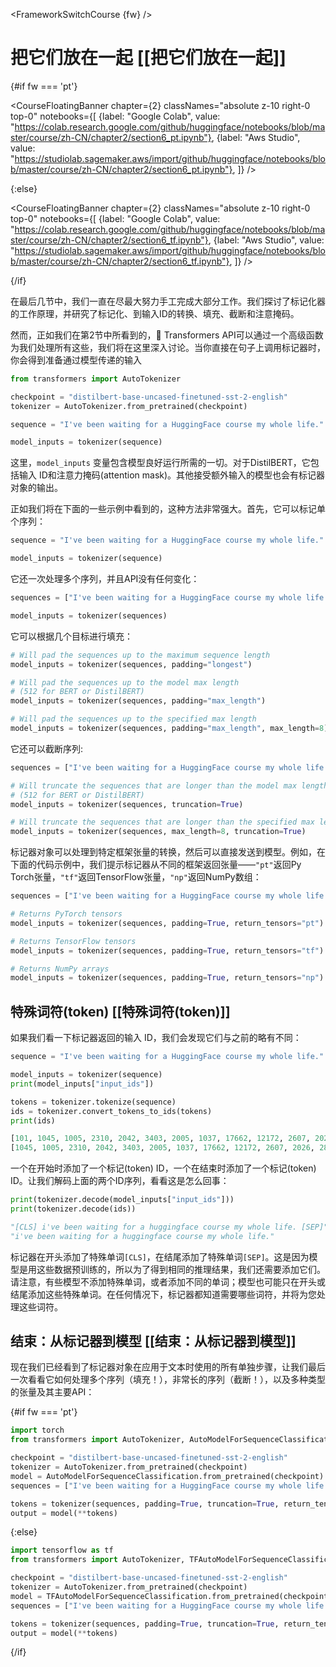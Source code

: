 <FrameworkSwitchCourse {fw} />

# 把它们放在一起 [[把它们放在一起]]

{#if fw === 'pt'}

<CourseFloatingBanner chapter={2}
  classNames="absolute z-10 right-0 top-0"
  notebooks={[
    {label: "Google Colab", value: "https://colab.research.google.com/github/huggingface/notebooks/blob/master/course/zh-CN/chapter2/section6_pt.ipynb"},
    {label: "Aws Studio", value: "https://studiolab.sagemaker.aws/import/github/huggingface/notebooks/blob/master/course/zh-CN/chapter2/section6_pt.ipynb"},
]} />

{:else}

<CourseFloatingBanner chapter={2}
  classNames="absolute z-10 right-0 top-0"
  notebooks={[
    {label: "Google Colab", value: "https://colab.research.google.com/github/huggingface/notebooks/blob/master/course/zh-CN/chapter2/section6_tf.ipynb"},
    {label: "Aws Studio", value: "https://studiolab.sagemaker.aws/import/github/huggingface/notebooks/blob/master/course/zh-CN/chapter2/section6_tf.ipynb"},
]} />

{/if}

在最后几节中，我们一直在尽最大努力手工完成大部分工作。我们探讨了标记化器的工作原理，并研究了标记化、到输入ID的转换、填充、截断和注意掩码。

然而，正如我们在第2节中所看到的，🤗 Transformers API可以通过一个高级函数为我们处理所有这些，我们将在这里深入讨论。当你直接在句子上调用标记器时，你会得到准备通过模型传递的输入

```py
from transformers import AutoTokenizer

checkpoint = "distilbert-base-uncased-finetuned-sst-2-english"
tokenizer = AutoTokenizer.from_pretrained(checkpoint)

sequence = "I've been waiting for a HuggingFace course my whole life."

model_inputs = tokenizer(sequence)
```

这里，`model_inputs`
变量包含模型良好运行所需的一切。对于DistilBERT，它包括输入 ID和注意力掩码(attention mask)。其他接受额外输入的模型也会有标记器对象的输出。

正如我们将在下面的一些示例中看到的，这种方法非常强大。首先，它可以标记单个序列：

```py
sequence = "I've been waiting for a HuggingFace course my whole life."

model_inputs = tokenizer(sequence)
```

它还一次处理多个序列，并且API没有任何变化：

```py
sequences = ["I've been waiting for a HuggingFace course my whole life.", "So have I!"]

model_inputs = tokenizer(sequences)
```

它可以根据几个目标进行填充：

```py
# Will pad the sequences up to the maximum sequence length
model_inputs = tokenizer(sequences, padding="longest")

# Will pad the sequences up to the model max length
# (512 for BERT or DistilBERT)
model_inputs = tokenizer(sequences, padding="max_length")

# Will pad the sequences up to the specified max length
model_inputs = tokenizer(sequences, padding="max_length", max_length=8)
```

它还可以截断序列:

```py
sequences = ["I've been waiting for a HuggingFace course my whole life.", "So have I!"]

# Will truncate the sequences that are longer than the model max length
# (512 for BERT or DistilBERT)
model_inputs = tokenizer(sequences, truncation=True)

# Will truncate the sequences that are longer than the specified max length
model_inputs = tokenizer(sequences, max_length=8, truncation=True)
```

标记器对象可以处理到特定框架张量的转换，然后可以直接发送到模型。例如，在下面的代码示例中，我们提示标记器从不同的框架返回张量——`"pt"`返回Py Torch张量，`"tf"`返回TensorFlow张量，`"np"`返回NumPy数组：

```py
sequences = ["I've been waiting for a HuggingFace course my whole life.", "So have I!"]

# Returns PyTorch tensors
model_inputs = tokenizer(sequences, padding=True, return_tensors="pt")

# Returns TensorFlow tensors
model_inputs = tokenizer(sequences, padding=True, return_tensors="tf")

# Returns NumPy arrays
model_inputs = tokenizer(sequences, padding=True, return_tensors="np")
```

## 特殊词符(token) [[特殊词符(token)]]

如果我们看一下标记器返回的输入 ID，我们会发现它们与之前的略有不同：

```py
sequence = "I've been waiting for a HuggingFace course my whole life."

model_inputs = tokenizer(sequence)
print(model_inputs["input_ids"])

tokens = tokenizer.tokenize(sequence)
ids = tokenizer.convert_tokens_to_ids(tokens)
print(ids)
```

```python out
[101, 1045, 1005, 2310, 2042, 3403, 2005, 1037, 17662, 12172, 2607, 2026, 2878, 2166, 1012, 102]
[1045, 1005, 2310, 2042, 3403, 2005, 1037, 17662, 12172, 2607, 2026, 2878, 2166, 1012]
```

一个在开始时添加了一个标记(token) ID，一个在结束时添加了一个标记(token) ID。让我们解码上面的两个ID序列，看看这是怎么回事：

```py
print(tokenizer.decode(model_inputs["input_ids"]))
print(tokenizer.decode(ids))
```

```python out
"[CLS] i've been waiting for a huggingface course my whole life. [SEP]"
"i've been waiting for a huggingface course my whole life."
```

标记器在开头添加了特殊单词`[CLS]`，在结尾添加了特殊单词`[SEP]`。这是因为模型是用这些数据预训练的，所以为了得到相同的推理结果，我们还需要添加它们。请注意，有些模型不添加特殊单词，或者添加不同的单词；模型也可能只在开头或结尾添加这些特殊单词。在任何情况下，标记器都知道需要哪些词符，并将为您处理这些词符。

## 结束：从标记器到模型 [[结束：从标记器到模型]]

现在我们已经看到了标记器对象在应用于文本时使用的所有单独步骤，让我们最后一次看看它如何处理多个序列（填充！），非常长的序列（截断！），以及多种类型的张量及其主要API：

{#if fw === 'pt'}
```py
import torch
from transformers import AutoTokenizer, AutoModelForSequenceClassification

checkpoint = "distilbert-base-uncased-finetuned-sst-2-english"
tokenizer = AutoTokenizer.from_pretrained(checkpoint)
model = AutoModelForSequenceClassification.from_pretrained(checkpoint)
sequences = ["I've been waiting for a HuggingFace course my whole life.", "So have I!"]

tokens = tokenizer(sequences, padding=True, truncation=True, return_tensors="pt")
output = model(**tokens)
```
{:else}
```py
import tensorflow as tf
from transformers import AutoTokenizer, TFAutoModelForSequenceClassification

checkpoint = "distilbert-base-uncased-finetuned-sst-2-english"
tokenizer = AutoTokenizer.from_pretrained(checkpoint)
model = TFAutoModelForSequenceClassification.from_pretrained(checkpoint)
sequences = ["I've been waiting for a HuggingFace course my whole life.", "So have I!"]

tokens = tokenizer(sequences, padding=True, truncation=True, return_tensors="tf")
output = model(**tokens)
```
{/if}
